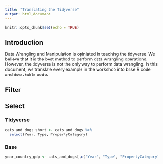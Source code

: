 ```yaml
---
title: "Translating the Tidyverse"
output: html_document
---
```


```r
knitr::opts_chunk$set(echo = TRUE)
```

## Introduction 

Data Wrangling and Manipulation is opiniated in teaching the tidyverse. We believe that it is the best method to perform data wrangling operations. However, the tidyverse is not the only way to perform data wrangling. In this document, we translate every example in the workshop into base R code and `data.table` code. 

## Filter 



## Select 

### Tidyverse 

```r
cats_and_dogs_short <- cats_and_dogs %>% 
  select(Year, Type, PropertyCategory)
```

### Base 

```r
year_country_gdp <- cats_and_dogs[,c("Year", "Type", "PropertyCategory")]
```